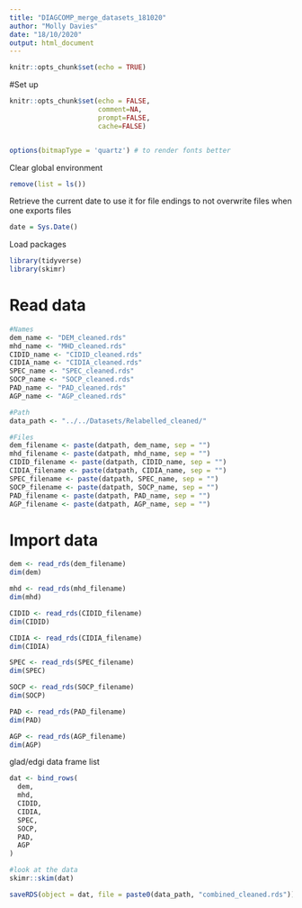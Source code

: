 ```yaml
---
title: "DIAGCOMP_merge_datasets_181020"
author: "Molly Davies"
date: "18/10/2020"
output: html_document
---
```


```r
knitr::opts_chunk$set(echo = TRUE)
```

#Set up
```r
knitr::opts_chunk$set(echo = FALSE,
                      comment=NA,
                      prompt=FALSE,
                      cache=FALSE)


options(bitmapType = 'quartz') # to render fonts better
```

Clear global environment
```r
remove(list = ls())
```

Retrieve the current date to use it for file endings to not overwrite files when one exports files
```r
date = Sys.Date()
```


Load packages
```r
library(tidyverse)
library(skimr)
```

# Read data
```r
#Names
dem_name <- "DEM_cleaned.rds"
mhd_name <- "MHD_cleaned.rds"
CIDID_name <- "CIDID_cleaned.rds"
CIDIA_name <- "CIDIA_cleaned.rds"
SPEC_name <- "SPEC_cleaned.rds"
SOCP_name <- "SOCP_cleaned.rds"
PAD_name <- "PAD_cleaned.rds"
AGP_name <- "AGP_cleaned.rds"

#Path
data_path <- "../../Datasets/Relabelled_cleaned/"

#Files
dem_filename <- paste(datpath, dem_name, sep = "")
mhd_filename <- paste(datpath, mhd_name, sep = "")
CIDID_filename <- paste(datpath, CIDID_name, sep = "")
CIDIA_filename <- paste(datpath, CIDIA_name, sep = "")
SPEC_filename <- paste(datpath, SPEC_name, sep = "")
SOCP_filename <- paste(datpath, SOCP_name, sep = "")
PAD_filename <- paste(datpath, PAD_name, sep = "")
AGP_filename <- paste(datpath, AGP_name, sep = "")

```

# Import data
```r
dem <- read_rds(dem_filename)
dim(dem)

mhd <- read_rds(mhd_filename)
dim(mhd)

CIDID <- read_rds(CIDID_filename)
dim(CIDID)

CIDIA <- read_rds(CIDIA_filename)
dim(CIDIA)

SPEC <- read_rds(SPEC_filename)
dim(SPEC)

SOCP <- read_rds(SOCP_filename)
dim(SOCP)

PAD <- read_rds(PAD_filename)
dim(PAD)

AGP <- read_rds(AGP_filename)
dim(AGP)
```

glad/edgi data frame list
```r
dat <- bind_rows(
  dem,
  mhd,
  CIDID,
  CIDIA,
  SPEC,
  SOCP,
  PAD,
  AGP
)
```

```r
#look at the data
skimr::skim(dat)
```

```r
saveRDS(object = dat, file = paste0(data_path, "combined_cleaned.rds"))
```

